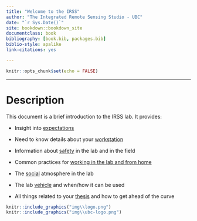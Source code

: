 ```yaml
--- 
title: "Welcome to the IRSS"
author: "The Integrated Remote Sensing Studio - UBC"
date: "`r Sys.Date()`"
site: bookdown::bookdown_site
documentclass: book
bibliography: [book.bib, packages.bib]
biblio-style: apalike
link-citations: yes

---
```

```r
knitr::opts_chunk$set(echo = FALSE)
```
--- 
# Description {-#description}

This document is a brief introduction to the IRSS lab. It provides:

* Insight into [expectations](#expectations)

* Need to know details about your [workstation](#computers)

* Information about [safety](#safety) in the lab and in the field

* Common practices for [working in the lab and from home](#working)

* The [social](#social) atmosphere in the lab

* The lab [vehicle](#vehicle) and when/how it can be used

* All things related to your [thesis](#thesis) and how to get ahead of the curve

```r
knitr::include_graphics("img\\logo.png")
knitr::include_graphics("img\\ubc-logo.png")
```
